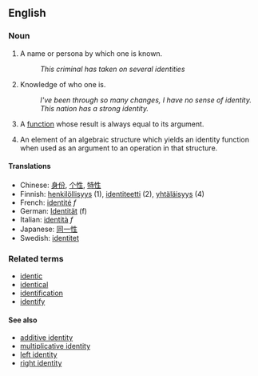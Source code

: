 ==English==

===Noun===

# A name or persona by which one is known.
#: ''This criminal has taken on several identities''
# Knowledge of who one is.
#: ''I've been through so many changes, I have no sense of identity.''
#: ''This nation has a strong identity.''
# {{cattag2|mathematics|computing}} A [[function]] whose result is always equal to its argument.
# {{mathematics}} An element of an algebraic structure which yields an identity function when used as an argument to an operation in that structure.

====Translations====
*Chinese: [[身份]], [[个性]], [[特性]]
*Finnish: [[henkilöllisyys]] (1), [[identiteetti]] (2), [[yhtäläisyys]] (4)
*French: [[identité]] ''f''
*German: [[Identität]] (f)
*Italian: [[identità]] ''f''
*Japanese: [[同一性]]
*Swedish: [[identitet]]

===Related terms===
*[[identic]]
*[[identical]]
*[[identification]]
*[[identify]]

====See also====
*[[additive identity]]
*[[multiplicative identity]]
*[[left identity]]
*[[right identity]]